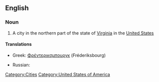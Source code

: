 ==English==

===Noun===
{{wikipedia|Fredericksburg, Virginia}}
{{en-proper noun}}

# A city in the northern part of the state of [[Virginia]] in the [[United States]]

====Translations====
{{top}}
* Greek: [[Φρέντερικσμπουργκ]] (Fréderiksbourg)
{{mid}}
* Russian: {{t|ru|Фредериксбург|m|tr=Frederiksbúrg|sc=Cyrl}}
{{bottom}}

[[Category:Cities]]
[[Category:United States of America]]